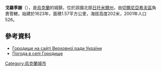 {{coord|50|20|32|N|28|49|8|E|scale:30000|display=title}}

'''戈羅季謝'''（{{lang-uk|Городище}}），是[[烏克蘭|烏克蘭]]的城鎮，位於該國北部[[日托米爾州|日托米爾州]]，由[[切爾尼亞希夫區|切爾尼亞希夫區]]負責管轄，始建於1623年，面積1.57平方公里，海拔高度202米，2001年人口526。

==參考資料==
* [http://w1.c1.rada.gov.ua/pls/z7502/A005?rf7571=10790 Городище на сайті Верховної ради України]{{dead link|date=2018年3月 |bot=InternetArchiveBot |fix-attempted=yes }}
* [http://weather.in.ua/ua/zhitomirskaja/5635 Погода в селі Городище] {{Wayback|url=http://weather.in.ua/ua/zhitomirskaja/5635 |date=20111219151740 }}

{{Ukraine-geo-stub}}
[[Category:烏克蘭城市|Category:烏克蘭城市]]